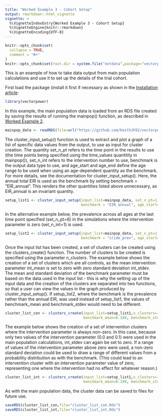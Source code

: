 ```yaml
---
title: "Worked Example 3 - Cohort Setup"
output: rmarkdown::html_vignette
vignette: >
  %\VignetteIndexEntry{Worked Example 3 - Cohort Setup}
  %\VignetteEngine{knitr::rmarkdown}
  %\VignetteEncoding{UTF-8}
---
```


```r
knitr::opts_chunk$set(
  collapse = TRUE,
  comment = "#>"
)
knitr::opts_chunk$set(root.dir = system.file("extdata",package="vectorpower"))
```

This is an example of how to take data output from main population calculations and use it to set up the details of the trial cohort. 

First load the package (install it first if necessary as shown in the [Installation article](https://keithjf82.github.io/vectorpower/articles/B_installation.html):

```r
library(vectorpower)
```

In this example, the main population data is loaded from an RDS file created by saving the results of running the mainpop() function, as described in [Worked Example 2](https://keithjf82.github.io/vectorpower/articles/D_worked_example02.html).

```r
mainpop_data <- readRDS(file=url("https://github.com/KeithJF82/vectorpower/raw/master/inst/extdata/mainpop_data.Rds"))
```

The cluster_input_setup() function is used to extract and plot a graph of a list of specific data values from the output, to use as input for cluster creation. The quantity set_n_pt refers to the time point in the results to use (the time points being specified using the time_values quantitity in mainpop()), set_n_int refers to the intervention number to use, benchmark is the output data type to use, and age_start and age_end define the age range to be used when using an age-dependent quantity as the benchmark. For more details, see the documentation for cluster_input_setup(). Here, the annual total EIR is used as the benchmark by setting benchmark = "EIR_annual". This renders the other quantities listed above unnecessary, as EIR_annual is an invariant quantity.

```r
setup_list1 <- cluster_input_setup(input_list=mainpop_data, set_n_pt=1, set_n_int=1,
                                   benchmark = "EIR_annual", age_start=0.0, age_end=65.0)
```

In the alternative example below, the prevalence across all ages at the last time point specified (set_n_pt=6) in the simulations where the intervention parameter is zero (set_n_int=1) is used.

```r
setup_list2 <- cluster_input_setup(input_list=mainpop_data, set_n_pt=1, set_n_int=1,
                                   benchmark = "slide_prev", age_start=0.0, age_end=65.0)
```

Once the input list has been created, a set of clusters can be created using the clusters_create() function. The number of clusters to be created is specified using the parameter n_clusters. The example below shows the creation of a set of clusters which are all controls, as the mean intervention parameter int_mean is set to zero with zero standard deviation int_stdev. The mean and standard deviation of the benchmark parameter must be based on the data used in the input list - this is why the setting up of the input data and the creation of the clusters are separated into two functions, so that a user can view the values in the graph produced by cluster_input_setup(). If setup_list2, where the benchmark is the prevalence rather than the annual EIR, was used instead of setup_list1, the values of benchmark_mean and benchmark_stdev would need to be different.

```r
cluster_list_con <- clusters_create(input_list=setup_list1,n_clusters=10,
                                    benchmark_mean=0.249, benchmark_stdev=0.085, int_mean=0.0, int_stdev=0.0)
```

The example below shows the creation of a set of intervention clusters where the intervention parameter is always non-zero. In this case, because only two values of the intervention parameter (0.0 and 0.1) were used in the main population calculations, int_stdev can again be set to zero. If a range of values of the intervention parameter above zero were used, a non-zero standard deviation could be used to draw a range of different values from a probability distribution as with the benchmark. (This could lead to an intervention cluster with an intervention parameter value of zero, representing one where the intervention had no effect for whatever reason.)

```r
cluster_list_int <- clusters_create(input_list=setup_list1,n_clusters=10,
                                    benchmark_mean=0.249, benchmark_stdev=0.085,int_mean=0.1, int_stdev=0.0)
```

As with the main population data, the cluster data can be saved to files for future use.

```r
saveRDS(cluster_list_con,file="cluster_list_con.Rds")
saveRDS(cluster_list_int,file="cluster_list_int.Rds")
```




